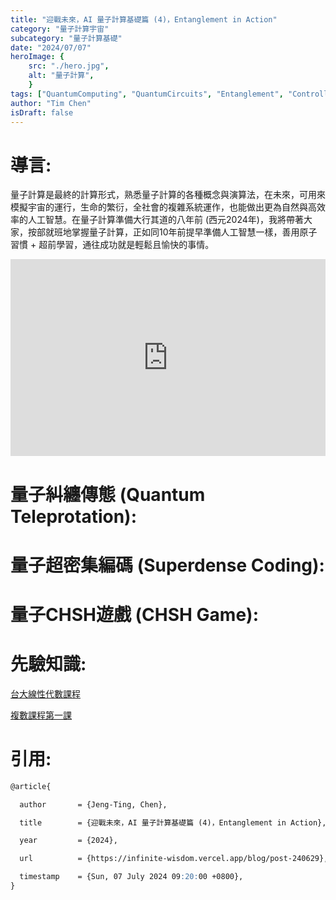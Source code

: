 ```yaml
---
title: "迎戰未來，AI 量子計算基礎篇 (4)，Entanglement in Action"
category: "量子計算宇宙"
subcategory: "量子計算基礎"
date: "2024/07/07"
heroImage: {
    src: "./hero.jpg",
    alt: "量子計算",
    }
tags: ["QuantumComputing", "QuantumCircuits", "Entanglement", "ControlledNOT",'ControlledSWAP',"Qiskit", "braket", "CartesianProduct", "TensorProduct", "ProbabilityState", "independent", "AI量子計算", "量子計算基礎", "3C"]
author: "Tim Chen"
isDraft: false
---
```

# 導言:
量子計算是最終的計算形式，熟悉量子計算的各種概念與演算法，在未來，可用來模擬宇宙的運行，生命的繁衍，全社會的複雜系統運作，也能做出更為自然與高效率的人工智慧。在量子計算準備大行其道的八年前 (西元2024年)，我將帶著大家，按部就班地掌握量子計算，正如同10年前提早準備人工智慧一樣，善用原子習慣 + 超前學習，通往成功就是輕鬆且愉快的事情。

<p align="center"><iframe width="100%" height="315" src="https://www.youtube.com/embed/GSsElSQgMbU?si=H1TRmBKCFY-4EqJy" frameborder="0" allow="accelerometer; autoplay; clipboard-write; encrypted-media; gyroscope; picture-in-picture" allowfullscreen></iframe></p>

# 量子糾纏傳態 (Quantum Teleprotation):

# 量子超密集編碼 (Superdense Coding):

# 量子CHSH遊戲 (CHSH Game):


# 先驗知識:
[台大線性代數課程](https://ocw.aca.ntu.edu.tw/ntu-ocw/ocw/cou/102S207)

[複數課程第一課](https://ocw.nthu.edu.tw/ocw/index.php?page=chapter&cid=289&chid=6153)

# 引用:
```markdown
@article{

  author       = {Jeng-Ting, Chen},

  title        = {迎戰未來，AI 量子計算基礎篇 (4)，Entanglement in Action},  

  year         = {2024},

  url          = {https://infinite-wisdom.vercel.app/blog/post-240629},  

  timestamp    = {Sun, 07 July 2024 09:20:00 +0800},
}
```